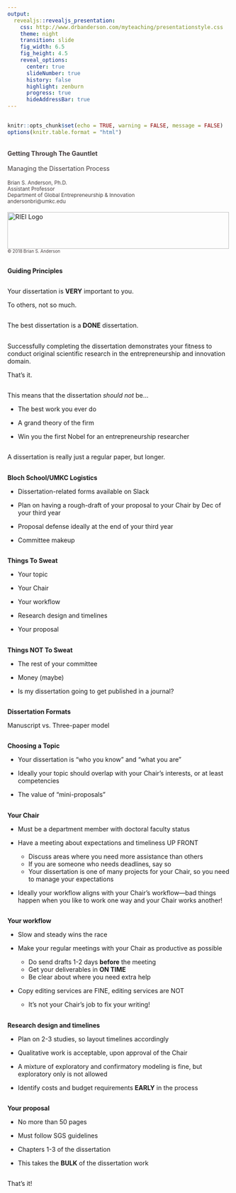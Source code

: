 ```yaml
---
output: 
  revealjs::revealjs_presentation:
    css: http://www.drbanderson.com/myteaching/presentationstyle.css
    theme: night 
    transition: slide
    fig_width: 6.5
    fig_height: 4.5
    reveal_options:
      center: true
      slideNumber: true
      history: false
      highlight: zenburn
      progress: true
      hideAddressBar: true
---
```


## {data-background=#FFFFFF}

```r
knitr::opts_chunk$set(echo = TRUE, warning = FALSE, message = FALSE)
options(knitr.table.format = "html") 
```

<br>
<span style="color:#463E3F;font-weight:bold">Getting Through The Gauntlet</span>
<br>
<br>
<span style="color:#463E3F">
Managing the Dissertation Process
<br>  
<small>
Brian S. Anderson, Ph.D.  
Assistant Professor  
Department of Global Entrepreneurship & Innovation  
andersonbri@umkc.edu
</small>
</span>
<br>  
<img src="http://www.drbanderson.com/images/RIEILogo.png" width="500" height="83" alt="RIEI Logo">  
<span style="color:#463E3F"><small><small>&#169; 2018 Brian S. Anderson</small></small></span>

## 

**Guiding Principles**

##

Your dissertation is **VERY** important to you.

To others, not so much.

## 

The best dissertation is a **DONE** dissertation.

## 

Successfully completing the dissertation demonstrates your fitness to conduct original scientific research in the entrepreneurship and innovation domain.

That's it.

##

This means that the dissertation *should not* be...

- The best work you ever do

- A grand theory of the firm

- Win you the first Nobel for an entrepreneurship researcher

##

A dissertation is really just a regular paper, but longer.

## 

**Bloch School/UMKC Logistics**

- Dissertation-related forms available on Slack

- Plan on having a rough-draft of your proposal to your Chair by Dec of your third year

- Proposal defense ideally at the end of your third year

- Committee makeup

##

**Things To Sweat**

- Your topic

- Your Chair

- Your workflow

- Research design and timelines

- Your proposal

##

**Things NOT To Sweat**

- The rest of your committee

- Money (maybe)

- Is my dissertation going to get published in a journal?

##

**Dissertation Formats**

Manuscript vs. Three-paper model

## 

**Choosing a Topic**

- Your dissertation is "who you know" and "what you are"

- Ideally your topic should overlap with your Chair's interests, or at least competencies 

- The value of "mini-proposals"

##

**Your Chair**

- Must be a department member with doctoral faculty status

- Have a meeting about expectations and timeliness UP FRONT
    - Discuss areas where you need more assistance than others
    - If you are someone who needs deadlines, say so
    - Your dissertation is one of many projects for your Chair, so you need to manage your expectations

- Ideally your workflow aligns with your Chair's workflow---bad things happen when you like to work one way and your Chair works another!

##

**Your workflow**

- Slow and steady wins the race

- Make your regular meetings with your Chair as productive as possible
    - Do send drafts 1-2 days **before** the meeting
    - Get your deliverables in **ON TIME**
    - Be clear about where you need extra help

- Copy editing services are FINE, editing services are NOT
    - It's not your Chair's job to fix your writing!

##

**Research design and timelines**

- Plan on 2-3 studies, so layout timelines accordingly

- Qualitative work is acceptable, upon approval of the Chair

- A mixture of exploratory and confirmatory modeling is fine, but exploratory only is not allowed

- Identify costs and budget requirements **EARLY** in the process

##

**Your proposal**

- No more than 50 pages

- Must follow SGS guidelines

- Chapters 1-3 of the dissertation

- This takes the **BULK** of the dissertation work

##

That's it!
